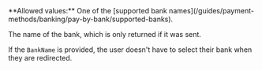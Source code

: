 <ResponseField name="BankName" type="string">
**Allowed values:** One of the [supported bank names](/guides/payment-methods/banking/pay-by-bank/supported-banks).

The name of the bank, which is only returned if it was sent.

If the `BankName` is provided, the user doesn't have to select their bank when they are redirected.
</ResponseField>